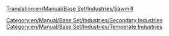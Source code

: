 [[Translation:en/Manual/Base Set/Industries/Sawmill]]
{{en/Manual/Base Set/Industries/Industries|Image=[[File:en/Manual/Base Set/Industries/Sawmill.png]]
|name=Sawmill
|climates=[[en/Manual/Climates]]
|accepts=[[en/Manual/Base Set/Cargos/Wood]]
|produces=[[en/Manual/Base Set/Cargos/Goods]]
|notes=Not present in other [[en/Manual/Climates]]
}}
[[Category:en/Manual/Base Set/Industries/Secondary Industries]]
[[Category:en/Manual/Base Set/Industries/Temperate Industries]]